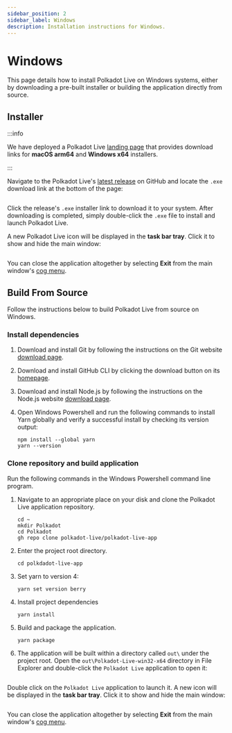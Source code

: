 ```yaml
---
sidebar_position: 2
sidebar_label: Windows
description: Installation instructions for Windows.
---
```



# Windows

This page details how to install Polkadot Live on Windows systems, either by downloading a pre-built installer or building the application directly from source.

## Installer

:::info

We have deployed a Polkadot Live [landing page](https://polkadot-live.app/) that provides download links for **macOS arm64** and **Windows x64** installers.

:::

Navigate to the Polkadot Live's [latest release](https://github.com/polkadot-live/polkadot-live-app/releases/latest) on GitHub and locate the `.exe` download link at the bottom of the page:

<Img url="/img/getting-started/mac-release-assets.png" maxHeight="188px" />

Click the release's `.exe` installer link to download it to your system. After downloading is completed, simply double-click the `.exe` file to install and launch Polkadot Live.

A new Polkadot Live icon will be displayed in the **task bar tray**. Click it to show and hide the main window:

<Img url="/img/getting-started/windows-tray-icon.jpg" maxHeight="120px" />

You can close the application altogether by selecting **Exit** from the main window's [cog menu](/user-interface/main/overview#cog-menu).

## Build From Source

Follow the instructions below to build Polkadot Live from source on Windows.

### Install dependencies

1. Download and install Git by following the instructions on the Git website [download page](https://git-scm.com/download/win).

2. Download and install GitHub CLI by clicking the download button on its [homepage](https://cli.github.com/).

3. Download and install Node.js by following the instructions on the Node.js website [download page](https://nodejs.org/en/download/prebuilt-installer).

4. Open Windows Powershell and run the following commands to install Yarn globally and verify a successful install by checking its version output:
    ```
    npm install --global yarn
    yarn --version
    ```

### Clone repository and build application

Run the following commands in the Windows Powershell command line program.

1. Navigate to an appropriate place on your disk and clone the Polkadot Live application repository.
    ```
    cd ~
    mkdir Polkadot
    cd Polkadot
    gh repo clone polkadot-live/polkadot-live-app
    ```

2. Enter the project root directory.
    ```
    cd polkdadot-live-app
    ```

3. Set yarn to version 4:
    ```
    yarn set version berry
    ```

4. Install project dependencies
    ```
    yarn install
    ```

5. Build and package the application.
    ```
    yarn package
    ```

6. The application will be built within a directory called `out\` under the project root. Open the `out\Polkadot-Live-win32-x64` directory in File Explorer and double-click the `Polkadot Live` application to open it:

<Img url="/img/getting-started/windows-packaged.png"  maxHeight="244px" />

Double click on the `Polkadot Live` application to launch it. A new icon will be displayed in the **task bar tray**. Click it to show and hide the main window:

<Img url="/img/getting-started/windows-tray-icon.jpg" maxHeight="120px" />

You can close the application altogether by selecting **Exit** from the main window's [cog menu](/user-interface/main/overview#cog-menu).
